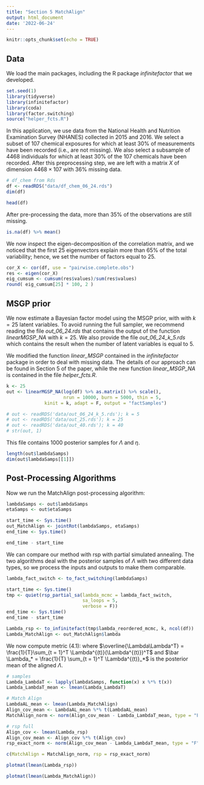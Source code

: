 ```yaml
---
title: "Section 5 MatchAlign"
output: html_document
date: '2022-06-24'
---
```


```r
knitr::opts_chunk$set(echo = TRUE)
```

## Data

We load the main packages, including the R package *infinitefactor* that we developed. 

```r
set.seed(1)
library(tidyverse)
library(infinitefactor)
library(coda)
library(factor.switching)
source("helper_fcts.R")
```

In this application, we use data from the National Health and Nutrition Examination Survey (NHANES) collected in 2015 and 2016. We select a subset of $107$ chemical exposures for which at least $30\%$ of measurements have been recorded (i.e., are not missing). We also select a subsample of $4468$ individuals for which at least $30\%$ of the $107$ chemicals have been recorded. After this preprocessing step, we are left with a matrix $X$ of dimension $4468 \times 107$ with $36\%$ missing data.


```r
# df_chem from Rds
df <- readRDS("data/df_chem_06_24.rds")
dim(df)
```

```r
head(df)
```

After pre-processing the data, more than $35\%$ of the observations are still missing. 

```r
is.na(df) %>% mean()
```

We now inspect the eigen-decomposition of the correlation matrix, and we noticed that the first $25$ eigenvectors explain more than $65\%$ of the total variability; hence, we set the number of factors equal to $25$.

```r
cor_X <- cor(df, use = "pairwise.complete.obs")
res <- eigen(cor_X) 
eig_cumsum <- cumsum(res$values)/sum(res$values)
round( eig_cumsum[25] * 100, 2 )
```

## MSGP prior

We now estimate a Bayesian factor model using the MSGP prior, with with $k = 25$ latent variables. To avoid running the full sampler, we recommend reading the file *out_06_24.rds* that contains the output of the function *linearMGSP_NA* with $k= 25$. We also provide the file *out_06_24_k_5.rds* which contains the result when the number of latent variables is equal to $5$.

We modified the function *linear_MSGP* contained in the *infinitefactor* package in order to deal with missing data. The details of our approach can be found in Section 5 of the paper, while the new function *linear_MSGP_NA* is contained in the file *helper_fcts.R*.


```r
k <- 25
out <- linearMGSP_NA(log(df) %>% as.matrix() %>% scale(),
                     nrun = 10000, burn = 5000, thin = 5,
              kinit = k, adapt = F, output = "factSamples")
```


```r
# out <- readRDS('data/out_06_24_k_5.rds'); k = 5
# out <- readRDS('data/out_25.rds'); k = 25
# out <- readRDS('data/out_40.rds'); k = 40
# str(out, 1)
```

This file contains 1000 posterior samples for $\Lambda$ and $\eta$.

```r
length(out$lambdaSamps)
dim(out$lambdaSamps[[1]])
```


## Post-Processing Algorithms

Now we run the MatchAlign post-processing algorithm:


```r
lambdaSamps <- out$lambdaSamps
etaSamps <- out$etaSamps

start_time <- Sys.time()
out_MatchAlign <- jointRot(lambdaSamps, etaSamps)
end_time <- Sys.time()

end_time - start_time
```

We can compare our method with rsp with partial simulated annealing. The two algorithms deal with the posterior samples of $\Lambda$ with two different data types, so we process the inputs and outputs to make them comparable.

```r
lambda_fact_switch <- to_fact_switching(lambdaSamps)

start_time <- Sys.time()
tmp <- quiet(rsp_partial_sa(lambda_mcmc = lambda_fact_switch, 
                            sa_loops = 5, 
                            verbose = F))
end_time <- Sys.time()
end_time - start_time
```

```r
Lambda_rsp <- to_infinitefact(tmp$lambda_reordered_mcmc, k, ncol(df))
Lambda_MatchAlign <- out_MatchAlign$lambda
```

We now compute metric (4.1): 
\begin{align*}
    || \overline{\Lambda\Lambda^T} - \bar \Lambda_* \bar \Lambda_* ^T ||_F
\end{align*}
where $\overline{\Lambda\Lambda^T} = \frac{1}{T}\sum_{t = 1}^T \Lambda^{(t)}(\Lambda^{(t)})^T$ and $\bar \Lambda_* = \frac{1}{T} \sum_{t = 1}^T \Lambda^{(t)}_*$ is the posterior mean of the aligned $\Lambda$. 


```r
# samples
Lambda_LambdaT <- lapply(lambdaSamps, function(x) x %*% t(x))
Lambda_LambdaT_mean <- lmean(Lambda_LambdaT)

# Match Align
LambdaAL_mean <- lmean(Lambda_MatchAlign)
Align_cov_mean <- LambdaAL_mean %*% t(LambdaAL_mean)
MatchAlign_norm <- norm(Align_cov_mean - Lambda_LambdaT_mean, type = "F")

# rsp full 
Align_cov <- lmean(Lambda_rsp)
Align_cov_mean <- Align_cov %*% t(Align_cov)
rsp_exact_norm <- norm(Align_cov_mean - Lambda_LambdaT_mean, type = "F")
```

```r
c(MatchAlign = MatchAlign_norm, rsp = rsp_exact_norm)
```

```r
plotmat(lmean(Lambda_rsp))
```

```r
plotmat(lmean(Lambda_MatchAlign))
```